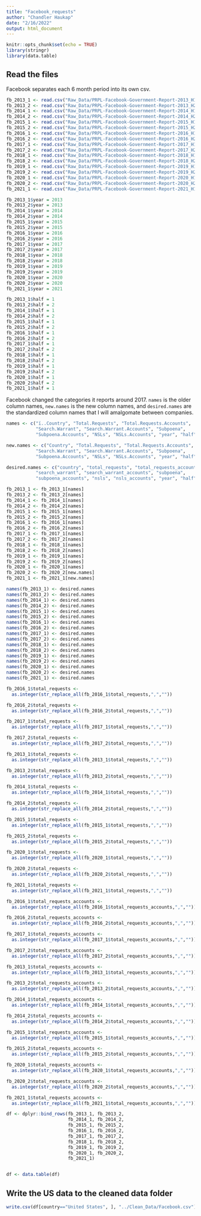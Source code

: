 ```yaml
---
title: "Facebook_requests"
author: "Chandler Haukap"
date: "2/16/2022"
output: html_document
---
```


```r
knitr::opts_chunk$set(echo = TRUE)
library(stringr)
library(data.table)
```

## Read the files

Facebook separates each 6 month period into its own csv.

```r
fb_2013_1 <- read.csv("Raw_Data/PRPL-Facebook-Government-Report-2013_H1.csv")
fb_2013_2 <- read.csv("Raw_Data/PRPL-Facebook-Government-Report-2013_H2.csv")
fb_2014_1 <- read.csv("Raw_Data/PRPL-Facebook-Government-Report-2014_H1.csv")
fb_2014_2 <- read.csv("Raw_Data/PRPL-Facebook-Government-Report-2014_H2.csv")
fb_2015_1 <- read.csv("Raw_Data/PRPL-Facebook-Government-Report-2015_H1.csv")
fb_2015_2 <- read.csv("Raw_Data/PRPL-Facebook-Government-Report-2015_H2.csv")
fb_2016_1 <- read.csv("Raw_Data/PRPL-Facebook-Government-Report-2016_H1.csv")
fb_2016_2 <- read.csv("Raw_Data/PRPL-Facebook-Government-Report-2016_H2.csv")
fb_2017_1 <- read.csv("Raw_Data/PRPL-Facebook-Government-Report-2017_H1.csv")
fb_2017_2 <- read.csv("Raw_Data/PRPL-Facebook-Government-Report-2017_H2.csv")
fb_2018_1 <- read.csv("Raw_Data/PRPL-Facebook-Government-Report-2018_H1.csv")
fb_2018_2 <- read.csv("Raw_Data/PRPL-Facebook-Government-Report-2018_H2.csv")
fb_2019_1 <- read.csv("Raw_Data/PRPL-Facebook-Government-Report-2019_H1.csv")
fb_2019_2 <- read.csv("Raw_Data/PRPL-Facebook-Government-Report-2019_H2.csv")
fb_2020_1 <- read.csv("Raw_Data/PRPL-Facebook-Government-Report-2020_H1.csv")
fb_2020_2 <- read.csv("Raw_Data/PRPL-Facebook-Government-Report-2020_H2.csv")
fb_2021_1 <- read.csv("Raw_Data/PRPL-Facebook-Government-Report-2021_H1.csv")
```

``` r
fb_2013_1$year = 2013
fb_2013_2$year = 2013
fb_2014_1$year = 2014
fb_2014_2$year = 2014
fb_2015_1$year = 2015
fb_2015_2$year = 2015
fb_2016_1$year = 2016
fb_2016_2$year = 2016
fb_2017_1$year = 2017
fb_2017_2$year = 2017
fb_2018_1$year = 2018
fb_2018_2$year = 2018
fb_2019_1$year = 2019
fb_2019_2$year = 2019
fb_2020_1$year = 2020
fb_2020_2$year = 2020
fb_2021_1$year = 2021

fb_2013_1$half = 1
fb_2013_2$half = 2
fb_2014_1$half = 1
fb_2014_2$half = 2
fb_2015_1$half = 1
fb_2015_2$half = 2
fb_2016_1$half = 1
fb_2016_2$half = 2
fb_2017_1$half = 1
fb_2017_2$half = 2
fb_2018_1$half = 1
fb_2018_2$half = 2
fb_2019_1$half = 1
fb_2019_2$half = 2
fb_2020_1$half = 1
fb_2020_2$half = 2
fb_2021_1$half = 1
```

Facebook changed the categories it reports around 2017. `names` is the older column names, `new.names` is the new column names, and `desired.names` are the standardized column names that I will amalgomate between companies.

``` r
names <- c("ï..Country", "Total.Requests", "Total.Requests.Accounts",
           "Search.Warrant", "Search.Warrant.Accounts", "Subpoena",
           "Subpoena.Accounts", "NSLs", "NSLs.Accounts", "year", "half")

new.names <- c("Country", "Total.Requests", "Total.Requests.Accounts",
           "Search.Warrant", "Search.Warrant.Accounts", "Subpoena",
           "Subpoena.Accounts", "NSLs", "NSLs.Accounts", "year", "half")

desired.names <- c("country", "total_requests", "total_requests_accounts",
           "search_warrant", "search_warrant_accounts", "subpoena",
           "subpoena_accounts", "nsls", "nsls_accounts", "year", "half")
```

```r
fb_2013_1 <- fb_2013_1[names]
fb_2013_2 <- fb_2013_2[names]
fb_2014_1 <- fb_2014_1[names]
fb_2014_2 <- fb_2014_2[names]
fb_2015_1 <- fb_2015_1[names]
fb_2015_2 <- fb_2015_2[names]
fb_2016_1 <- fb_2016_1[names]
fb_2016_2 <- fb_2016_2[names]
fb_2017_1 <- fb_2017_1[names]
fb_2017_2 <- fb_2017_2[names]
fb_2018_1 <- fb_2018_1[names]
fb_2018_2 <- fb_2018_2[names]
fb_2019_1 <- fb_2019_1[names]
fb_2019_2 <- fb_2019_2[names]
fb_2020_1 <- fb_2020_1[names]
fb_2020_2 <- fb_2020_2[new.names]
fb_2021_1 <- fb_2021_1[new.names]

names(fb_2013_1) <- desired.names
names(fb_2013_2) <- desired.names
names(fb_2014_1) <- desired.names
names(fb_2014_2) <- desired.names
names(fb_2015_1) <- desired.names
names(fb_2015_2) <- desired.names
names(fb_2016_1) <- desired.names
names(fb_2016_2) <- desired.names
names(fb_2017_1) <- desired.names
names(fb_2017_2) <- desired.names
names(fb_2018_1) <- desired.names
names(fb_2018_2) <- desired.names
names(fb_2019_1) <- desired.names
names(fb_2019_2) <- desired.names
names(fb_2020_1) <- desired.names
names(fb_2020_2) <- desired.names
names(fb_2021_1) <- desired.names
```

```r
fb_2016_1$total_requests <-
  as.integer(str_replace_all(fb_2016_1$total_requests,",",""))

fb_2016_2$total_requests <-
  as.integer(str_replace_all(fb_2016_2$total_requests,",",""))

fb_2017_1$total_requests <-
  as.integer(str_replace_all(fb_2017_1$total_requests,",",""))

fb_2017_2$total_requests <-
  as.integer(str_replace_all(fb_2017_2$total_requests,",",""))

fb_2013_1$total_requests <-
  as.integer(str_replace_all(fb_2013_1$total_requests,",",""))

fb_2013_2$total_requests <-
  as.integer(str_replace_all(fb_2013_2$total_requests,",",""))

fb_2014_1$total_requests <-
  as.integer(str_replace_all(fb_2014_1$total_requests,",",""))

fb_2014_2$total_requests <-
  as.integer(str_replace_all(fb_2014_2$total_requests,",",""))

fb_2015_1$total_requests <-
  as.integer(str_replace_all(fb_2015_1$total_requests,",",""))

fb_2015_2$total_requests <-
  as.integer(str_replace_all(fb_2015_2$total_requests,",",""))

fb_2020_1$total_requests <-
  as.integer(str_replace_all(fb_2020_1$total_requests,",",""))

fb_2020_2$total_requests <-
  as.integer(str_replace_all(fb_2020_2$total_requests,",",""))

fb_2021_1$total_requests <-
  as.integer(str_replace_all(fb_2021_1$total_requests,",",""))
```

```r
fb_2016_1$total_requests_accounts <-
  as.integer(str_replace_all(fb_2016_1$total_requests_accounts,",",""))

fb_2016_2$total_requests_accounts <-
  as.integer(str_replace_all(fb_2016_2$total_requests_accounts,",",""))

fb_2017_1$total_requests_accounts <-
  as.integer(str_replace_all(fb_2017_1$total_requests_accounts,",",""))

fb_2017_2$total_requests_accounts <-
  as.integer(str_replace_all(fb_2017_2$total_requests_accounts,",",""))

fb_2013_1$total_requests_accounts <-
  as.integer(str_replace_all(fb_2013_1$total_requests_accounts,",",""))

fb_2013_2$total_requests_accounts <-
  as.integer(str_replace_all(fb_2013_2$total_requests_accounts,",",""))

fb_2014_1$total_requests_accounts <-
  as.integer(str_replace_all(fb_2014_1$total_requests_accounts,",",""))

fb_2014_2$total_requests_accounts <-
  as.integer(str_replace_all(fb_2014_2$total_requests_accounts,",",""))

fb_2015_1$total_requests_accounts <-
  as.integer(str_replace_all(fb_2015_1$total_requests_accounts,",",""))

fb_2015_2$total_requests_accounts <-
  as.integer(str_replace_all(fb_2015_2$total_requests_accounts,",",""))

fb_2020_1$total_requests_accounts <-
  as.integer(str_replace_all(fb_2020_1$total_requests_accounts,",",""))

fb_2020_2$total_requests_accounts <-
  as.integer(str_replace_all(fb_2020_2$total_requests_accounts,",",""))

fb_2021_1$total_requests_accounts <-
  as.integer(str_replace_all(fb_2021_1$total_requests_accounts,",",""))
```

```r
df <- dplyr::bind_rows(fb_2013_1, fb_2013_2, 
                       fb_2014_1, fb_2014_2,
                       fb_2015_1, fb_2015_2,
                       fb_2016_1, fb_2016_2, 
                       fb_2017_1, fb_2017_2, 
                       fb_2018_1, fb_2018_2, 
                       fb_2019_1, fb_2019_2, 
                       fb_2020_1, fb_2020_2,
                       fb_2021_1)


df <- data.table(df)
```

## Write the US data to the cleaned data folder

```r
write.csv(df[country=="United States", ], "../Clean_Data/Facebook.csv")
```